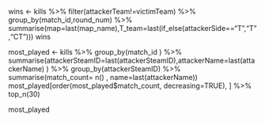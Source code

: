 wins <- kills %>%  filter(attackerTeam!=victimTeam) %>%  group_by(match_id,round_num) %>% summarise(map=last(map_name),T_team=last(if_else(attackerSide=="T","T","CT")))
wins

most_played <- kills %>%  group_by(match_id ) %>%   summarise(attackerSteamID=last(attackerSteamID),attackerName=last(attackerName) ) %>% group_by(attackerSteamID) %>% summarise(match_count= n() , name=last(attackerName))
most_played[order(most_played$match_count, decreasing=TRUE), ] %>% top_n(30)

most_played